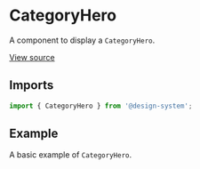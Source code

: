 
<Meta
  title="Sections / CategoryHero"
  component={CategoryHero}
/>

# CategoryHero

A component to display a `CategoryHero`.

[View source](https://github.com/actarian/design-system/tree/main/src/ui/sections/category-hero)

## Imports

```js
import { CategoryHero } from '@design-system';
```

## Example

A basic example of `CategoryHero`.

<Canvas>
  <Story name="CategoryHero">
    <CategoryHero />
  </Story>
</Canvas>
